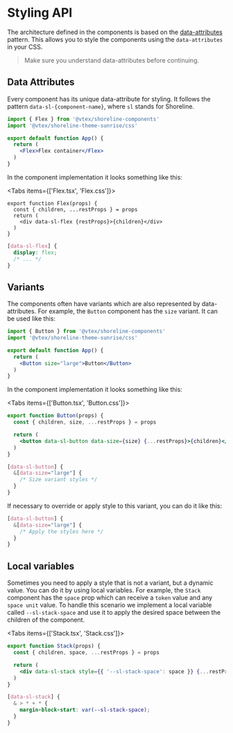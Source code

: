 
# Styling API

The architecture defined in the components is based on the [data-attributes](https://developer.mozilla.org/en-US/docs/Learn/HTML/Howto/Use_data_attributes) pattern. 
This allows you to style the components using the `data-attributes` in your CSS.

> Make sure you understand data-attributes before continuing.

## Data Attributes

Every component has its unique data-attribute for styling. It follows the pattern `data-sl-{component-name}`, where `sl` stands for Shoreline. 

```jsx
import { Flex } from '@vtex/shoreline-components'
import '@vtex/shoreline-theme-sunrise/css'

export default function App() {
  return (
    <Flex>Flex container</Flex> 
  )
}
```

In the component implementation it looks something like this:

<Tabs items={['Flex.tsx', 'Flex.css']}>

<Tab>

```tsx
export function Flex(props) {
  const { children, ...restProps } = props
  return (
    <div data-sl-flex {restProps}>{children}</div> 
  )
}
```

</Tab>

<Tab>


```css
[data-sl-flex] {
  display: flex;
  /* ... */
}
```

</Tab>

</Tabs>

## Variants

The components often have variants which are also represented by data-attributes. For example, the `Button` component has the `size` variant. It can be used like this:

```jsx
import { Button } from '@vtex/shoreline-components'
import '@vtex/shoreline-theme-sunrise/css'

export default function App() {
  return (
    <Button size="large">Button</Button>
  )
}
```

In the component implementation it looks something like this:

<Tabs items={['Button.tsx', 'Button.css']}>

<Tab>

```jsx
export function Button(props) {
  const { children, size, ...restProps } = props

  return (
    <button data-sl-button data-size={size} {...restProps}>{children}</button> 
  )
}
```

</Tab>

<Tab>

```css
[data-sl-button] {
  &[data-size="large"] {
    /* Size variant styles */
  }
}
```

</Tab>

</Tabs>


If necessary to override or apply style to this variant, you can do it like this:

```css
[data-sl-button] {
  &[data-size="large"] {
    /* Apply the styles here */
  }
}
```

## Local variables

Sometimes you need to apply a style that is not a variant, but a dynamic value. You can do it by using local variables. 
For example, the `Stack` component has the `space` prop which can receive a `token` value and any `space unit` value. 
To handle this scenario we implement a local variable called `--sl-stack-space` and use it to apply the desired space between the children of the component.

<Tabs items={['Stack.tsx', 'Stack.css']}>

<Tab>

```jsx
export function Stack(props) {
  const { children, space, ...restProps } = props

  return (
    <div data-sl-stack style={{ '--sl-stack-space': space }} {...restProps}>{children}</div> 
  )
}
```

</Tab>

<Tab>

```css
[data-sl-stack] {
  & > * + * {
    margin-block-start: var(--sl-stack-space);
  }
}
```

</Tab>

</Tabs>
